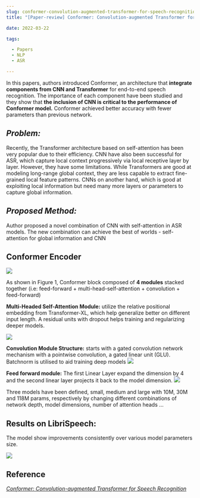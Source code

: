 ```yaml
--- 
slug: conformer-convolution-augmented-transformer-for-speech-recognition
title: "[Paper-review] Conformer: Convolution-augmented Transformer for Speech Recognition"

date: 2022-03-22

tags: 

  - Papers
  - NLP
  - ASR

---
```

In this papers, authors introduced Conformer, an architecture that **integrate components from CNN and Transformer** for end-to-end speech recognition. The importance of each component have been studied and they show that **the inclusion of CNN is critical to the performance of Conformer model.** Conformer achieved better accuracy with fewer parameters than previous network.

## *Problem:* 
Recently, the Transformer architecture based on self-attention has been very popular due to their efficiency. CNN have also been successful for ASR, which capture local context progressively via local receptive layer by layer. However, they have some limitations. While Transformers are good at modeling long-range global context, they are less capable to extract fine-grained local feature patterns. CNNs on another hand,  which is good at exploiting local information but need many more layers or parameters to capture global information.

## *Proposed Method:* 
Author proposed a novel combination of CNN with self-attention in ASR models. The new  combination can achieve the best of worlds - self-attention for global information and CNN


## Conformer Encoder
![](29E70EA1-F513-4F57-8CC3-62CB5FA7BE38.png)

As shown in Figure 1, Conformer block composed of **4 modules** stacked together (i.e: feed-forward + multi-head-self-attention + convolution + feed-forward)

**Multi-Headed Self-Attention Module:** utilize the relative positional embedding from Transformer-XL, which help generalize better on different input length. A residual units with dropout helps training and regularizing deeper models. 

![](2C5911B6-3009-4F89-B354-830BD67F2546.png)

**Convolution Module Structure:** starts with a gated convolution network mechanism with a pointwise convolution, a gated linear unit (GLU). Batchnorm is utilised to aid training deep models
![](EAE64A16-A20D-427C-B6A1-28CEBFA3A038.png)


**Feed forward module:**
The first Linear Layer expand the dimension by 4 and the second linear layer projects it back to the model dimension.
![](1E3B98EE-FD87-4E0B-A880-58D64A174692.png)

Three models have been defined, small, medium and large with 10M, 30M and 118M params, respectively by changing different combinations of network depth, model dimensions, number of attention heads …

## Results on LibriSpeech:
The model show improvements consistently over various model parameters size. 

![](03C0CF6A-E78F-4D23-B3C8-8A8F3986C1C3.png)



## Reference
[*Conformer: Convolution-augmented Transformer for Speech Recognition*](https://arxiv.org/abs/2005.08100)
